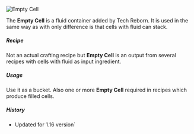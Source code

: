 ![Empty Cell](/mods/techreborn/empty_cell.png)


The **Empty Cell** is a fluid container added by Tech
Reborn. It is used in the same way as
<Mcitem id="minecraft:bucket"/> with only difference
is that cells with fluid can stack.

##### Recipe

<Recipe recipe=" input air techreborn:tin_ingot air input
techreborn:tin_ingot air techreborn:tin_ingot input air
techreborn:tin_ingot air output techreborn:empty_cell,4
"/> Not an actual crafting recipe but **Empty
Cell** is an output from several recipes with cells with fluid as
input ingredient.

##### Usage

Use it as a bucket. Also one or more **Empty Cell** required in
recipes which produce filled cells.

##### History

* Updated for 1.16 version`

